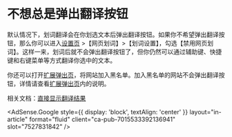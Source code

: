 
# 不想总是弹出翻译按钮

默认情况下，划词翻译会在你划选文本后弹出翻译按钮。如果你不希望弹出翻译按钮，那么你可以进入[设置页](options.md) >【网页划词】>【划词设置】，勾选【禁用网页划词】。这样一来，划词后就不会弹出翻译按钮了，但你仍然可以通过辅助键、快捷键和右键菜单等方式翻译你选中的文本。

你还可以打开[扩展弹出页](popup.md)，将网站加入黑名单。加入黑名单的网站不会弹出翻译按钮，详情请查看[扩展弹出页](popup.md)内的说明。

相关文档：[直接显示翻译结果](direct.mdx)

<AdSense.Google
  style={{ display: 'block', textAlign: 'center' }}
  layout="in-article"
  format="fluid"
  client="ca-pub-7015533392136941"
  slot="7527831842"
/>
